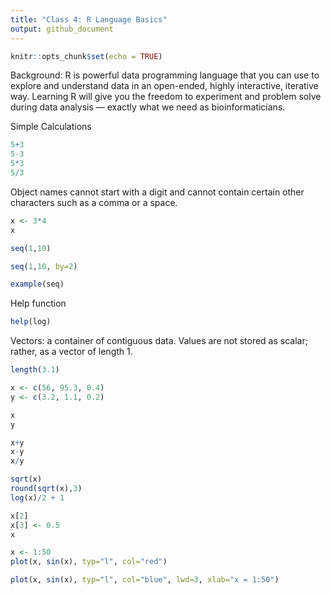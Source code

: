 ```yaml
---
title: "Class 4: R Language Basics"
output: github_document
---
```


```r
knitr::opts_chunk$set(echo = TRUE)
```

Background:
R is powerful data programming language that you can use to explore and understand data in an open-ended, highly interactive, iterative way. Learning R will give you the freedom to experiment and problem solve during data analysis — exactly what we need as bioinformaticians.

Simple Calculations
```r
5+3
5-3
5*3
5/3

```

Object names cannot start with a digit and cannot contain certain other characters such as a comma or a space.

```r
x <- 3*4
x
```

```r
seq(1,10)
```

```r
seq(1,10, by=2)
```

```r
example(seq)
```

Help function
```r
help(log)
```

Vectors: a container of contiguous data. Values are not stored as scalar; rather, as a vector of length 1. 
```r
length(3.1)
```

```r
x <- c(56, 95.3, 0.4)
y <- c(3.2, 1.1, 0.2)

x
y

x+y
x-y
x/y
```


```r
sqrt(x)
round(sqrt(x),3)
log(x)/2 + 1

x[2]
x[3] <- 0.5
x
```

```r
x <- 1:50
plot(x, sin(x), typ="l", col="red")

```

```r
plot(x, sin(x), typ="l", col="blue", lwd=3, xlab="x = 1:50")
```

